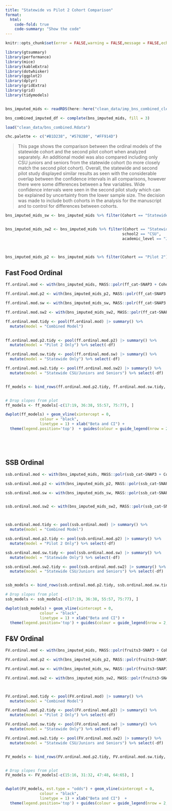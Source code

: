 ```yaml
---
title: "Statewide vs Pilot 2 Cohort Comparison"
format:
  html:
    code-fold: true
    code-summary: "Show the code"
---
```



```r
knitr::opts_chunk$set(error = FALSE,warning = FALSE,message = FALSE,echo = TRUE)

library(gtsummary)
library(performance)
library(mice)
library(kableExtra)
library(dotwhisker)
library(ggplot2)
library(dplyr)
library(gridExtra)
library(grid)
library(tidymodels)


bns_imputed_mids <- readRDS(here::here("clean_data/imp_bns_combined_clean_mids.RData"))

bns_combined_imputed_df <- complete(bns_imputed_mids, fill = 3)

load("clean_data/bns_combined.Rdata")

chc.palette <- c("#B1D238", "#5782B0", "#FF914D") 
```




> This page shows the comparison between the ordinal models of the statewide cohort and the second pilot cohort when analyzed separately. An additional model was also compared including only CSU juniors and seniors from the statewide cohort (to more closely match the second pilot cohort). Overall, the statewide and second pilot study displayed similar results as seen with the considerable overlap between the confidence intervals in all comparisons, however there were some differences between a few variables. Wide confidence intervals were seen in the second pilot study which can be explained by uncertainty from the lower sample size. The decision was made to include both cohorts in the analysis for the manuscript and to control for differences between cohorts.


```r
bns_imputed_mids_sw <- bns_imputed_mids %>% filter(Cohort == "Statewide")


bns_imputed_mids_sw2 <- bns_imputed_mids %>% filter(Cohort == "Statewide",
                                                   school2 == "CSU",
                                                   academic_level == "Junior" | academic_level == "Senior")



bns_imputed_mids_p2 <- bns_imputed_mids %>% filter(Cohort == "Pilot 2")


```


## Fast Food Ordinal



```r

ff.ordinal.mod <- with(bns_imputed_mids, MASS::polr(ff_cat~SNAP3 + Cohort + gender + race_eth + age + physical_activity + storage_room + health_conscious + living_with_family + cooking_confident + food_insecure_2item + paid_work_hours_tens + homelessness_year, Hess=TRUE))

ff.ordinal.mod.p2 <- with(bns_imputed_mids_p2, MASS::polr(ff_cat~SNAP3 + gender + race_eth + age + physical_activity + storage_room + health_conscious + living_with_family + cooking_confident + food_insecure_2item + paid_work_hours_tens + homelessness_year, Hess=TRUE))

ff.ordinal.mod.sw <- with(bns_imputed_mids_sw, MASS::polr(ff_cat~SNAP3 + gender + race_eth + age + physical_activity + storage_room + health_conscious + living_with_family + cooking_confident + food_insecure_2item + paid_work_hours_tens + homelessness_year, Hess=TRUE))

ff.ordinal.mod.sw2 <- with(bns_imputed_mids_sw2, MASS::polr(ff_cat~SNAP3 + gender + race_eth + age + physical_activity + storage_room + health_conscious + living_with_family + cooking_confident + food_insecure_2item + paid_work_hours_tens + homelessness_year, Hess=TRUE))


```



```r

ff.ordinal.mod.tidy <- pool(ff.ordinal.mod) |> summary() %>%
  mutate(model = "Combined Model")
  

ff.ordinal.mod.p2.tidy <- pool(ff.ordinal.mod.p2) |> summary() %>%
  mutate(model = "Pilot 2 Only") %>% select(-df)

ff.ordinal.mod.sw.tidy <- pool(ff.ordinal.mod.sw) |> summary() %>%
  mutate(model = "Statewide Only") %>% select(-df)

ff.ordinal.mod.sw2.tidy <- pool(ff.ordinal.mod.sw2) |> summary() %>%
  mutate(model = "Statewide CSU/Juniors and Seniors") %>% select(-df)


ff_models <- bind_rows(ff.ordinal.mod.p2.tidy, ff.ordinal.mod.sw.tidy, ff.ordinal.mod.sw2.tidy, ff.ordinal.mod.tidy)


# Drop slopes from plot
ff_models <- ff_models[-c(17:19, 36:38, 55:57, 75:77), ]

dwplot(ff_models) + geom_vline(xintercept = 0,
               colour = "black",
               linetype = 1) + xlab("Beta and CI") + 
  theme(legend.position='top')  + guides(colour = guide_legend(nrow = 2, title = ""))






```







## SSB Ordinal

```r

ssb.ordinal.mod <- with(bns_imputed_mids, MASS::polr(ssb_cat~SNAP3 + Cohort + race_eth + gender + age + units_four + unpaid_work_hours_tens + paid_work_hours_tens + caregiving_hours_tens + health_conscious + storage_access + physical_activity + homelessness_year, Hess=TRUE)) 

ssb.ordinal.mod.p2 <- with(bns_imputed_mids_p2, MASS::polr(ssb_cat~SNAP3 + race_eth + gender + age + units_four + unpaid_work_hours_tens + paid_work_hours_tens + caregiving_hours_tens + health_conscious + storage_access + physical_activity + homelessness_year, Hess=TRUE))  

ssb.ordinal.mod.sw <- with(bns_imputed_mids_sw, MASS::polr(ssb_cat~SNAP3 + race_eth + gender + age + units_four + unpaid_work_hours_tens + paid_work_hours_tens + caregiving_hours_tens + health_conscious + storage_access + physical_activity + homelessness_year, Hess=TRUE))


ssb.ordinal.mod.sw2 <- with(bns_imputed_mids_sw2, MASS::polr(ssb_cat~SNAP3 + race_eth + gender + age + units_four + unpaid_work_hours_tens + paid_work_hours_tens + caregiving_hours_tens + health_conscious + storage_access + physical_activity + homelessness_year, Hess=TRUE))




```


```r


ssb.ordinal.mod.tidy <- pool(ssb.ordinal.mod) |> summary() %>%
  mutate(model = "Combined Model")

ssb.ordinal.mod.p2.tidy <- pool(ssb.ordinal.mod.p2) |> summary() %>%
  mutate(model = "Pilot 2 Only") %>% select(-df)

ssb.ordinal.mod.sw.tidy <- pool(ssb.ordinal.mod.sw) |> summary() %>%
  mutate(model = "Statewide Only") %>% select(-df)

ssb.ordinal.mod.sw2.tidy <- pool(ssb.ordinal.mod.sw2) |> summary() %>%
  mutate(model = "Statewide CSU/Juniors and Seniors") %>% select(-df)


ssb_models <- bind_rows(ssb.ordinal.mod.p2.tidy, ssb.ordinal.mod.sw.tidy, ssb.ordinal.mod.sw2.tidy,ssb.ordinal.mod.tidy)

# Drop slopes from plot
ssb_models <- ssb_models[-c(17:19, 36:38, 55:57, 75:77), ]

dwplot(ssb_models) + geom_vline(xintercept = 0,
               colour = "black",
               linetype = 1) + xlab("Beta and CI") + 
  theme(legend.position='top') + guides(colour = guide_legend(nrow = 2, title = ""))


```






## F&V Ordinal

```r

FV.ordinal.mod <- with(bns_imputed_mids, MASS::polr(fruits3~SNAP3 + Cohort + gender + race_eth + age  + health_conscious + cooking_confident + physical_activity + storage_room + food_insecure_2item + firstgen, Hess=TRUE))

FV.ordinal.mod.p2 <- with(bns_imputed_mids_p2, MASS::polr(fruits3~SNAP3 + gender + race_eth + age  + health_conscious + cooking_confident + physical_activity + storage_room + food_insecure_2item + firstgen, Hess=TRUE))

FV.ordinal.mod.sw <- with(bns_imputed_mids_sw, MASS::polr(fruits3~SNAP3 + gender + race_eth + age  + health_conscious + cooking_confident + physical_activity + storage_room + food_insecure_2item + firstgen, Hess=TRUE))

FV.ordinal.mod.sw2 <- with(bns_imputed_mids_sw2, MASS::polr(fruits3~SNAP3 + gender + race_eth + age  + health_conscious + cooking_confident + physical_activity + storage_room + food_insecure_2item + firstgen, Hess=TRUE))




```




```r

FV.ordinal.mod.tidy <- pool(FV.ordinal.mod) |> summary() %>%
  mutate(model = "Combined Model")

FV.ordinal.mod.p2.tidy <- pool(FV.ordinal.mod.p2) |> summary() %>%
  mutate(model = "Pilot 2 Only") %>% select(-df)

FV.ordinal.mod.sw.tidy <- pool(FV.ordinal.mod.sw) |> summary() %>%
  mutate(model = "Statewide Only") %>% select(-df)

FV.ordinal.mod.sw2.tidy <- pool(FV.ordinal.mod.sw2) |> summary() %>%
  mutate(model = "Statewide CSU/Juniors and Seniors") %>% select(-df)


FV_models <- bind_rows(FV.ordinal.mod.p2.tidy, FV.ordinal.mod.sw.tidy, FV.ordinal.mod.sw2.tidy, FV.ordinal.mod.tidy)


# Drop slopes from plot
FV_models <- FV_models[-c(15:16, 31:32, 47:48, 64:65), ]


dwplot(FV_models, est.type = "odds") + geom_vline(xintercept = 0,
               colour = "black",
               linetype = 1) + xlab("Beta and CI")  + 
  theme(legend.position='top') + guides(colour = guide_legend(nrow = 2, title = ""))




```













